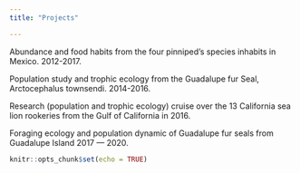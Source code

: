 ```yaml
---
title: "Projects"

---
```

Abundance and food habits from the four pinniped’s species inhabits in Mexico. 2012-2017.

Population study and trophic ecology from the Guadalupe fur Seal, Arctocephalus townsendi. 2014-2016.

Research (population and trophic ecology) cruise over the 13 California sea lion rookeries from the Gulf of California in 2016.

Foraging ecology and population dynamic of Guadalupe fur seals from Guadalupe Island 2017 — 2020.








```r
knitr::opts_chunk$set(echo = TRUE)
```

